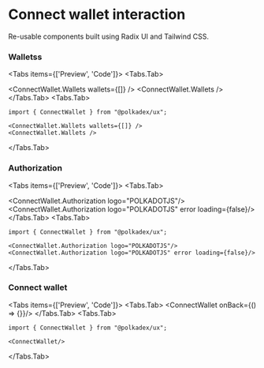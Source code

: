 
# Connect wallet interaction
Re-usable components built using Radix UI and Tailwind CSS.

### Walletss
<Tabs items={['Preview', 'Code']}>
  <Tabs.Tab>
    <div className="flex flex-wrap items-start gap-5">
      <ConnectWallet.Wallets wallets={[]} />
      <ConnectWallet.Wallets />
    </div>
  </Tabs.Tab>
  <Tabs.Tab>
  ````mdx 
  import { ConnectWallet } from "@polkadex/ux";

  <ConnectWallet.Wallets wallets={[]} />
  <ConnectWallet.Wallets />
  ````
  </Tabs.Tab>
</Tabs>


### Authorization
<Tabs items={['Preview', 'Code']}>
  <Tabs.Tab>
    <div className="flex flex-wrap items-start gap-5">
      <ConnectWallet.Authorization logo="POLKADOTJS"/>
      <ConnectWallet.Authorization logo="POLKADOTJS" error loading={false}/>
    </div>
  </Tabs.Tab>
  <Tabs.Tab>
  ````mdx 
  import { ConnectWallet } from "@polkadex/ux";

  <ConnectWallet.Authorization logo="POLKADOTJS"/>
  <ConnectWallet.Authorization logo="POLKADOTJS" error loading={false}/>
  ````
  </Tabs.Tab>
</Tabs>

### Connect wallet
<Tabs items={['Preview', 'Code']}>
  <Tabs.Tab>
    <ConnectWallet onBack={() => {}}/>
  </Tabs.Tab>
  <Tabs.Tab>
  ````mdx 
  import { ConnectWallet } from "@polkadex/ux";

  <ConnectWallet/>
  ````
  </Tabs.Tab>
</Tabs>
